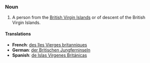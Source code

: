 ===Noun===
#A person from the [[British Virgin Islands]] or of descent of the British Virgin Islands.
====Translations====
*'''French''': [[des îles Vierges britanniques]]
*'''German''': [[der Britischen Jungferninseln]]
*'''Spanish''': [[de Islas Vírgenes Británicas]]